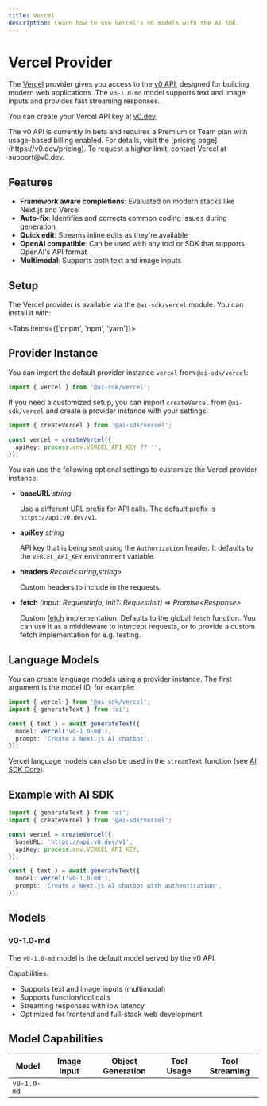 ```yaml
---
title: Vercel
description: Learn how to use Vercel's v0 models with the AI SDK.
---
```


# Vercel Provider

The [Vercel](https://vercel.com) provider gives you access to the [v0 API](https://vercel.com/docs/v0/api), designed for building modern web applications. The `v0-1.0-md` model supports text and image inputs and provides fast streaming responses.

You can create your Vercel API key at [v0.dev](https://v0.dev/chat/settings/keys).

<Note>
  The v0 API is currently in beta and requires a Premium or Team plan with
  usage-based billing enabled. For details, visit the [pricing
  page](https://v0.dev/pricing). To request a higher limit, contact Vercel at
  support@v0.dev.
</Note>

## Features

- **Framework aware completions**: Evaluated on modern stacks like Next.js and Vercel
- **Auto-fix**: Identifies and corrects common coding issues during generation
- **Quick edit**: Streams inline edits as they're available
- **OpenAI compatible**: Can be used with any tool or SDK that supports OpenAI's API format
- **Multimodal**: Supports both text and image inputs

## Setup

The Vercel provider is available via the `@ai-sdk/vercel` module. You can install it with:

<Tabs items={['pnpm', 'npm', 'yarn']}>
  <Tab>
    <Snippet text="pnpm add @ai-sdk/vercel" dark />
  </Tab>
  <Tab>
    <Snippet text="npm install @ai-sdk/vercel" dark />
  </Tab>
  <Tab>
    <Snippet text="yarn add @ai-sdk/vercel" dark />
  </Tab>
</Tabs>

## Provider Instance

You can import the default provider instance `vercel` from `@ai-sdk/vercel`:

```ts
import { vercel } from '@ai-sdk/vercel';
```

If you need a customized setup, you can import `createVercel` from `@ai-sdk/vercel` and create a provider instance with your settings:

```ts
import { createVercel } from '@ai-sdk/vercel';

const vercel = createVercel({
  apiKey: process.env.VERCEL_API_KEY ?? '',
});
```

You can use the following optional settings to customize the Vercel provider instance:

- **baseURL** _string_

  Use a different URL prefix for API calls. The default prefix is `https://api.v0.dev/v1`.

- **apiKey** _string_

  API key that is being sent using the `Authorization` header. It defaults to
  the `VERCEL_API_KEY` environment variable.

- **headers** _Record&lt;string,string&gt;_

  Custom headers to include in the requests.

- **fetch** _(input: RequestInfo, init?: RequestInit) => Promise&lt;Response&gt;_

  Custom [fetch](https://developer.mozilla.org/en-US/docs/Web/API/fetch) implementation.
  Defaults to the global `fetch` function.
  You can use it as a middleware to intercept requests,
  or to provide a custom fetch implementation for e.g. testing.

## Language Models

You can create language models using a provider instance. The first argument is the model ID, for example:

```ts
import { vercel } from '@ai-sdk/vercel';
import { generateText } from 'ai';

const { text } = await generateText({
  model: vercel('v0-1.0-md'),
  prompt: 'Create a Next.js AI chatbot',
});
```

Vercel language models can also be used in the `streamText` function (see [AI SDK Core](/docs/ai-sdk-core)).

## Example with AI SDK

```ts
import { generateText } from 'ai';
import { createVercel } from '@ai-sdk/vercel';

const vercel = createVercel({
  baseURL: 'https://api.v0.dev/v1',
  apiKey: process.env.VERCEL_API_KEY,
});

const { text } = await generateText({
  model: vercel('v0-1.0-md'),
  prompt: 'Create a Next.js AI chatbot with authentication',
});
```

## Models

### v0-1.0-md

The `v0-1.0-md` model is the default model served by the v0 API.

Capabilities:

- Supports text and image inputs (multimodal)
- Supports function/tool calls
- Streaming responses with low latency
- Optimized for frontend and full-stack web development

## Model Capabilities

| Model       | Image Input         | Object Generation   | Tool Usage          | Tool Streaming      |
| ----------- | ------------------- | ------------------- | ------------------- | ------------------- |
| `v0-1.0-md` | <Check size={18} /> | <Check size={18} /> | <Check size={18} /> | <Check size={18} /> |
